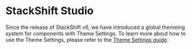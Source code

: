 
<Meta title="StackShift Studio" />

# StackShift Studio

Since the release of StackShift v6, we have introduced a global themeing system for components with Theme Settings.
To learn more about how to use the Theme Settings, please refer to the [Theme Settings guide](https://docs.google.com/document/d/1tN5ZIDQ9cCsGetOFa9lBGDmzUrB9gqtTAxeLsjVTLQk/edit?usp=sharing).
